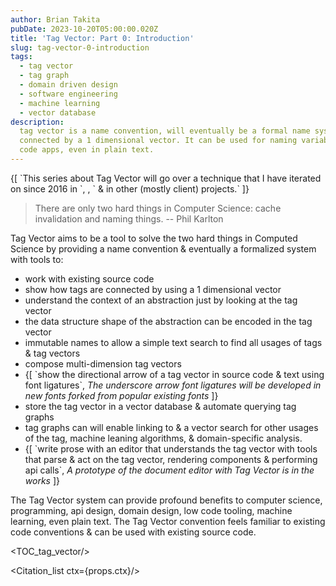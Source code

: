 ```yaml
---
author: Brian Takita
pubDate: 2023-10-20T05:00:00.020Z
title: 'Tag Vector: Part 0: Introduction'
slug: tag-vector-0-introduction
tags:
  - tag vector
  - tag graph
  - domain driven design
  - software engineering
  - machine learning
  - vector database
description:
  tag vector is a name convention, will eventually be a formal name system, where names are composed of tags
  connected by a 1 dimensional vector. It can be used for naming variables, functions, components, network apis, low
  code apps, even in plain text.
---
```


<p>
	{[
		`This series about Tag Vector will go over a technique that I have iterated on since 2016 in `,
		<Atb innerText="ctx-core" href=""></Atb>,
		` & in other (mostly client) projects.`
	]}
</p>

> There are only two hard things in Computer Science: cache invalidation and naming things.
> -- Phil Karlton

Tag Vector aims to be a tool to solve the two hard things in Computed Science by providing a name convention &
eventually a formalized system with tools to:
<ul>
	<li>work with existing source code</li>
	<li>show how tags are connected by using a 1 dimensional vector</li>
	<li>understand the context of an abstraction just by looking at the tag vector</li>
	<li>the data structure shape of the abstraction can be encoded in the tag vector</li>
	<li>immutable names to allow a simple text search to find all usages of tags & tag vectors</li>
	<li>compose multi-dimension tag vectors</li>
	<li>
		{[
			`show the directional arrow of a tag vector in source code & text using font ligatures`,
			<Cite id="font-ligatures" ctx={props.ctx}>
				The underscore arrow font ligatures will be developed in new fonts forked from popular existing fonts
			</Cite>
		]}
	</li>
	<li>store the tag vector in a vector database & automate querying tag graphs</li>
	<li>tag graphs can will enable linking to & a vector search for other usages of the tag, machine leaning algorithms, &
		domain-specific analysis.</li>
	<li>
		{[
			`write prose with an editor that understands the tag vector with tools that parse & act on the tag vector,
			rendering components & performing api calls`,
			<Cite id="tag-vector-editor-prototype" ctx={props.ctx}>
				A prototype of the document editor with Tag Vector is in the works
			</Cite>
		]}
	</li>
</ul>

The Tag Vector system can provide profound benefits to computer science, programming, api design, domain design,
low code tooling, machine learning, even plain text. The Tag Vector convention feels familiar to existing code
conventions & can be used with existing source code.

<TOC_tag_vector/>

<Citation_list ctx={props.ctx}/>
